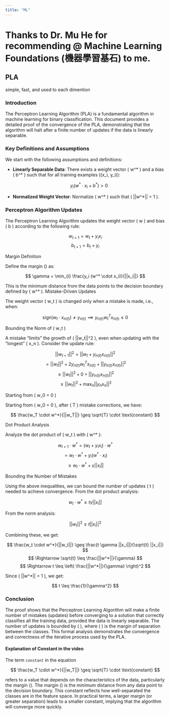 ---
title: "ML"
---

# Thanks to Dr. Mu He for recommending @ Machine Learning Foundations (機器學習基石) to me.

## PLA
simple, fast, and used to each dimention

### Introduction

The Perceptron Learning Algorithm (PLA) is a fundamental algorithm in machine learning for binary classification. This document provides a detailed proof of the convergence of the PLA, demonstrating that the algorithm will halt after a finite number of updates if the data is linearly separable.

### Key Definitions and Assumptions

We start with the following assumptions and definitions:

-   **Linearly Separable Data**: There exists a weight vector ( w\^\* ) and a bias ( b\^\* ) such that for all training examples ((x_i, y_i)):

    $$
    y_i (w^* \cdot x_i + b^*) > 0
    $$

-   **Normalized Weight Vector**: Normalize ( w\^\* ) such that ( \|\|w\^\*\|\| = 1 ).

### Perceptron Algorithm Updates

The Perceptron Learning Algorithm updates the weight vector ( w ) and bias ( b ) according to the following rule:

$$
w_{t+1} = w_t + y_i x_i
$$ $$
b_{t+1} = b_t + y_i
$$

Margin Definition

Define the margin (\gamma) as:

$$
\gamma = \min_{i} \frac{y_i (w^* \cdot x_i)}{||x_i||}
$$

This is the minimum distance from the data points to the decision boundary defined by ( w\^\* ). Mistake-Driven Updates

The weight vector ( w_t ) is changed only when a mistake is made, i.e., when:

$$
\text{sign}(w_t \cdot x_{n(t)}) \neq y_{n(t)} \implies y_{n(t)} w_t^T x_{n(t)} \leq 0
$$

Bounding the Norm of ( w_t )

A mistake "limits" the growth of ( \|\|w_t\|\|\^2 ), even when updating with the "longest" ( x_n ). Consider the update rule:

$$
||w_{t+1}||^2 = ||w_t + y_{n(t)} x_{n(t)}||^2
$$ $$
= ||w_t||^2 + 2 y_{n(t)} w_t^T x_{n(t)} + ||y_{n(t)} x_{n(t)}||^2
$$ $$
\leq ||w_t||^2 + 0 + ||y_{n(t)} x_{n(t)}||^2
$$ $$
\leq ||w_t||^2 + \max_n ||y_n x_n||^2
$$

Starting from ( w_0 = 0 )

Starting from ( w_0 = 0 ), after ( T ) mistake corrections, we have:

$$
\frac{w_T \cdot w^*}{||w_T||} \geq \sqrt{T} \cdot \text{constant}
$$

Dot Product Analysis

Analyze the dot product of ( w_t ) with ( w\^\* ):

$$
w_{t+1} \cdot w^* = (w_t + y_i x_i) \cdot w^*
$$ $$
= w_t \cdot w^* + y_i (w^* \cdot x_i)
$$ $$
\geq w_t \cdot w^* + \gamma ||x_i||
$$

Bounding the Number of Mistakes

Using the above inequalities, we can bound the number of updates ( t ) needed to achieve convergence. From the dot product analysis:

$$
w_t \cdot w^* \geq t \gamma ||x_i||
$$

From the norm analysis:

$$
||w_t||^2 \leq t ||x_i||^2
$$

Combining these, we get:

$$
\frac{w_t \cdot w^*}{||w_t||} \geq \frac{t \gamma ||x_i||}{\sqrt{t} ||x_i||}
$$ $$
\Rightarrow \sqrt{t} \leq \frac{||w^*||}{\gamma}
$$ $$
\Rightarrow t \leq \left( \frac{||w^*||}{\gamma} \right)^2
$$

Since ( \|\|w\^\*\|\| = 1 ), we get:

$$
t \leq \frac{1}{\gamma^2}
$$

### Conclusion

The proof shows that the Perceptron Learning Algorithm will make a finite number of mistakes (updates) before converging to a solution that correctly classifies all the training data, provided the data is linearly separable. The number of updates is bounded by ( \frac{1}{\gamma^2} ), where ( \gamma ) is the margin of separation between the classes. This formal analysis demonstrates the convergence and correctness of the iterative process used by the PLA.

#### Explanation of Constant in the video

The term `constant` in the equation

$$
\frac{w_T \cdot w^*}{||w_T||} \geq \sqrt{T} \cdot \text{constant}
$$

refers to a value that depends on the characteristics of the data, particularly the margin (\gamma). The margin (\gamma) is the minimum distance from any data point to the decision boundary. This constant reflects how well-separated the classes are in the feature space. In practical terms, a larger margin (or greater separation) leads to a smaller constant, implying that the algorithm will converge more quickly.
